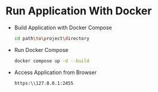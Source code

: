 # Run Application With Docker

- Build Application with Docker Compose

  ```bash
  cd path\to\project\directory
  ```

- Run Docker Compose

  ```bash copy
  docker compose up -d --build
  ```

- Access Application from Browser
  ```bash copy
  https:\\127.0.0.1:2455
  ```
